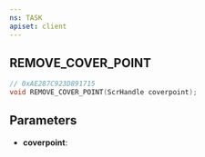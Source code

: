 ```yaml
---
ns: TASK
apiset: client
---
```

## REMOVE_COVER_POINT

```c
// 0xAE287C923D891715
void REMOVE_COVER_POINT(ScrHandle coverpoint);
```


## Parameters
* **coverpoint**: